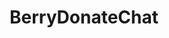 ---
title: "BerryDonateChat"
publishedAt: "02-03-2023"
active: true
description: "A BungeeCord Plugin allowing your donators to chat between each other between servers."
image: "/img/content/project/minecraft-plugins/berrydonatechat.png"
links:
  github: "https://github.com/Berry-Studios/BerryDonateChat"
  website: "https://polymart.org/resource/berrydonatechat.3593"
tags: "spigot, java"
---